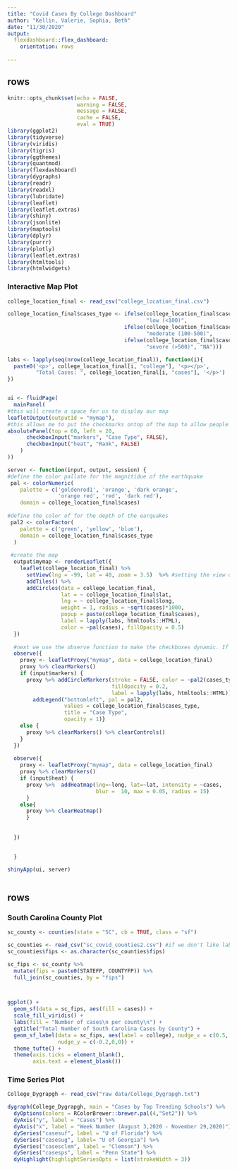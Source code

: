 ```yaml
---
title: "Covid Cases By College Dashboard"
author: "Kellin, Valerie, Sophia, Beth"
date: "11/30/2020"
output: 
  flexdashboard::flex_dashboard:
    orientation: rows
  
---
```


rows
-------------------------------------

```r

knitr::opts_chunk$set(echo = FALSE,
                      warning = FALSE,
                      message = FALSE,
                      cache = FALSE,
                      eval = TRUE)
library(ggplot2)
library(tidyverse)
library(viridis)
library(tigris)
library(ggthemes)
library(quantmod)
library(flexdashboard)
library(dygraphs)
library(readr)
library(readxl)
library(lubridate)
library(leaflet)
library(leaflet.extras)
library(shiny)
library(jsonlite)
library(maptools)
library(dplyr)
library(purrr)
library(plotly)
library(leaflet.extras)
library(htmltools)
library(htmlwidgets)

```


### Interactive Map Plot
```r

college_location_final <- read_csv("college_location_final.csv")

```

```r

college_location_final$cases_type <- ifelse(college_location_final$cases <= 100,
                                            "low (<100)", 
                                     ifelse(college_location_final$cases <= 500, 
                                            "moderate (100-500)",
                                     ifelse(college_location_final$cases > 500,
                                            "severe (>500)", "NA")))

labs <- lapply(seq(nrow(college_location_final)), function(i){
  paste0('<p>', college_location_final[i, "college"], '<p></p>', 
         "Total Cases: ", college_location_final[i, "cases"], '</p>')
})


ui <- fluidPage(
  mainPanel( 
#this will create a space for us to display our map
leafletOutput(outputId = "mymap"), 
#this allows me to put the checkmarks ontop of the map to allow people to view earthquake depth or overlay a heatmap
absolutePanel(top = 60, left = 20, 
      checkboxInput("markers", "Case Type", FALSE),
      checkboxInput("heat", "Rank", FALSE)
    )
))

server <- function(input, output, session) {
#define the color pallate for the magnitidue of the earthquake
 pal <- colorNumeric(
    palette = c('goldenrod1', 'orange', 'dark orange', 
                'orange red', 'red', 'dark red'),
    domain = college_location_final$cases)
  
#define the color of for the depth of the earquakes
 pal2 <- colorFactor(
    palette = c('green', 'yellow', 'blue'),
    domain = college_location_final$cases_type
  )
 
 #create the map
  output$mymap <- renderLeaflet({
    leaflet(college_location_final) %>% 
      setView(lng = -99, lat = 40, zoom = 3.5)  %>% #setting the view over ~ center of North America
      addTiles() %>% 
      addCircles(data = college_location_final, 
                 lat = ~ college_location_final$lat,
                 lng = ~ college_location_final$long, 
                 weight = 1, radius = ~sqrt(cases)*1000,
                 popup = paste(college_location_final$cases), 
                 label = lapply(labs, htmltools::HTML),
                 color = ~pal(cases), fillOpacity = 0.5)
  })
  
  #next we use the observe function to make the checkboxes dynamic. If you leave this part out you will see that the checkboxes, when clicked on the first time, display our filters...But if you then uncheck them they stay on. So we need to tell the server to update the map when the checkboxes are unchecked.
  observe({
    proxy <- leafletProxy("mymap", data = college_location_final)
    proxy %>% clearMarkers()
    if (input$markers) {
      proxy %>% addCircleMarkers(stroke = FALSE, color = ~pal2(cases_type),
                                 fillOpacity = 0.2, 
                                 label = lapply(labs, htmltools::HTML)) %>%
        addLegend("bottomleft", pal = pal2, 
                  values = college_location_final$cases_type,
                  title = "Case Type",
                  opacity = 1)}
    else {
      proxy %>% clearMarkers() %>% clearControls()
    }
  })
  
  observe({
    proxy <- leafletProxy("mymap", data = college_location_final)
    proxy %>% clearMarkers()
    if (input$heat) {
      proxy %>%  addHeatmap(lng=~long, lat=~lat, intensity = ~cases,
                            blur =  10, max = 0.05, radius = 15) 
      }
    else{
      proxy %>% clearHeatmap()
      }
    
    
  })
  

  }

shinyApp(ui, server)



```

rows 
-------------------------------------

### South Carolina County Plot

```r
sc_county <- counties(state = "SC", cb = TRUE, class = "sf")

sc_counties <- read_csv("sc_covid_counties2.csv") #if we don't like labels can put back to1
sc_counties$fips <- as.character(sc_counties$fips)

sc_fips <- sc_county %>% 
  mutate(fips = paste0(STATEFP, COUNTYFP)) %>% 
  full_join(sc_counties, by = "fips") 



ggplot() + 
  geom_sf(data = sc_fips, aes(fill = cases)) +
  scale_fill_viridis() +
  labs(fill = "Number of cases\n per county\n") +
  ggtitle("Total Number of South Carolina Cases by County") + 
  geom_sf_label(data = sc_fips, aes(label = college), nudge_x = c(0.5, 0, 0),
                nudge_y = c(-0.2,0,0)) +
  theme_tufte() +
  theme(axis.ticks = element_blank(),
        axis.text = element_blank())

```



### Time Series Plot
```r
College_Dygrapgh <- read_csv("raw data/College_Dygrapgh.txt")

dygraph(College_Dygrapgh, main = "Cases by Top Trending Schools") %>%
  dyOptions(colors = RColorBrewer::brewer.pal(4,"Set2")) %>% 
  dyAxis("y", label = "Cases") %>% 
  dyAxis("x", label = "Week Number (August 3,2020 - November 29,2020)") %>% 
  dySeries("casesuf", label = "U of Florida") %>% 
  dySeries("casesug", label= "U of Georgia") %>% 
  dySeries("casesclem", label = "Clemson") %>% 
  dySeries("casesps", label = "Penn State") %>% 
  dyHighlight(highlightSeriesOpts = list(strokeWidth = 3))
```

